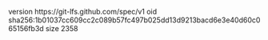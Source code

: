 version https://git-lfs.github.com/spec/v1
oid sha256:1b01037cc609cc2c089b57fc497b025dd13d9213bacd6e3e40d60c065156fb3d
size 2358
